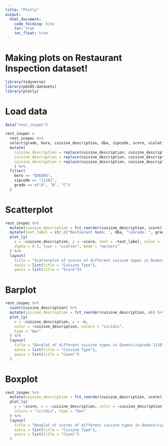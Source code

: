 ```yaml
---
title: "Plotly"
output: 
  html_document:
    code_folding: hide
    toc: true
    toc_float: true
---
```


# Making plots on Restaurant Inspection dataset!

```r
library(tidyverse)
library(p8105.datasets)
library(plotly)
```

# Load data

```r
data("rest_inspec")

rest_inspec = 
  rest_inspec %>% 
  select(grade, boro, cuisine_description, dba, zipcode, score, violation_description, grade) %>% 
  mutate(
    cuisine_description = replace(cuisine_description, cuisine_description == 'Latin (Cuban, Dominican, Puerto Rican, South & Central American)', 'Latin'),
    cuisine_description = replace(cuisine_description, cuisine_description == 'CafÃ©/Coffee/Tea', 'Cafe'),
    cuisine_description = replace(cuisine_description, cuisine_description == 'Delicatessen', 'Deli')
    ) %>% 
  filter(
    boro == "QUEENS",
    zipcode == "11101",
    grade == c("A", "B", "C")
  )
```

# Scatterplot

```r
rest_inspec %>% 
  mutate(cuisine_description = fct_reorder(cuisine_description, score)) %>% 
  mutate(text_label = str_c("Restaurant Name: ", dba, "\nGrade: ", grade, "\nViolation: ", violation_description)) %>% 
  plot_ly(
    x = ~cuisine_description, y = ~score, text = ~text_label, color = ~cuisine_description, colors = "viridis",
    alpha = 0.5, type = "scatter", mode = "markers"
  ) %>% 
  layout(
    title = "Scatterplot of scores of different cuisine types in Queens(zipcode 11101)",
    xaxis = list(title = "Cuisine Type"),
    yaxis = list(title = "Score"))
```

# Barplot

```r
rest_inspec %>% 
  count(cuisine_description) %>% 
  mutate(cuisine_description = fct_reorder(cuisine_description, n)) %>% 
  plot_ly(
    x = ~cuisine_description, y = ~n, 
    color = ~cuisine_description, colors = "viridis",
    type = "bar"
  ) %>% 
  layout(
    title = "Barplot of different cuisine types in Queens(zipcode 11101)",
    xaxis = list(title = "Cuisine Type"),
    yaxis = list(title = "Count")
  )
```

# Boxplot

```r
rest_inspec %>% 
  mutate(cuisine_description = fct_reorder(cuisine_description, score)) %>% 
  plot_ly(
    y = ~score, x = ~cuisine_description, color = ~cuisine_description,
    colors = "viridis", type = "box"
  ) %>% 
  layout(
    title = "Boxplot of scores of different cuisine types in Queens(zipcode 11101)",
    xaxis = list(title = "Cuisine Type"),
    yaxis = list(title = "Count")
  )
```







